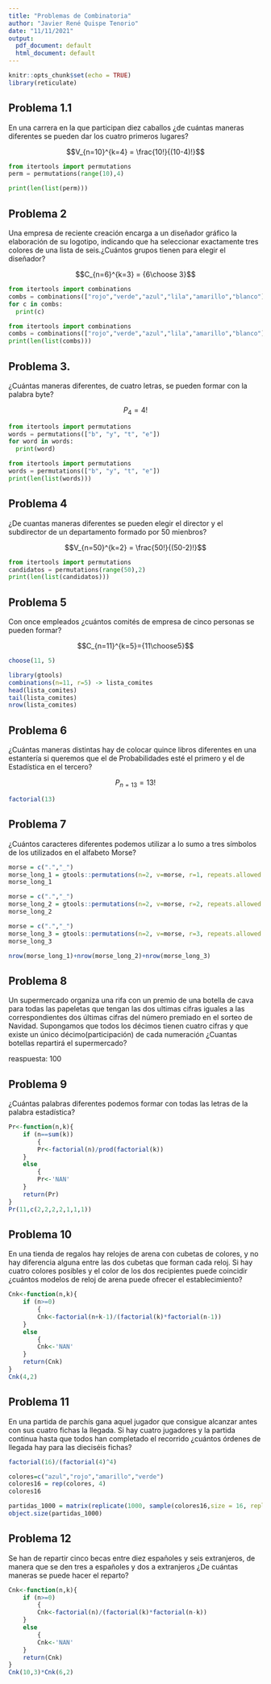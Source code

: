 ```yaml
---
title: "Problemas de Combinatoria"
author: "Javier René Quispe Tenorio"
date: "11/11/2021"
output:
  pdf_document: default
  html_document: default
---
```


```r
knitr::opts_chunk$set(echo = TRUE)
library(reticulate)
```


## Problema 1.1

En una carrera en la que participan diez caballos ¿de cuántas maneras diferentes se pueden dar los cuatro primeros lugares?

$$V_{n=10}^{k=4} = \frac{10!}{(10-4)!}$$

```python
from itertools import permutations
perm = permutations(range(10),4)

print(len(list(perm)))
```

## Problema 2

Una empresa de reciente creación encarga a un diseñador gráfico la elaboración de su logotipo, indicando que ha seleccionar exactamente tres colores de una lista de seis.¿Cuántos grupos tienen para elegir el diseñador?

$$C_{n=6}^{k=3} = {6\choose 3}$$
```python
from itertools import combinations
combs = combinations(["rojo","verde","azul","lila","amarillo","blanco"], 3)
for c in combs:
  print(c)
```
```python
from itertools import combinations
combs = combinations(["rojo","verde","azul","lila","amarillo","blanco"], 3)
print(len(list(combs)))
```

## Problema 3.

¿Cuántas maneras diferentes, de cuatro letras, se pueden formar con la palabra byte?

$$P_4 = 4!$$

```python
from itertools import permutations
words = permutations(["b", "y", "t", "e"])
for word in words:
  print(word)
```
```python
from itertools import permutations
words = permutations(["b", "y", "t", "e"])
print(len(list(words)))
```

## Problema 4

¿De cuantas maneras diferentes se pueden elegir el director y el subdirector de un departamento formado por 50 mienbros?

$$V_{n=50}^{k=2} = \frac{50!}{(50-2)!}$$
```python
from itertools import permutations
candidatos = permutations(range(50),2)
print(len(list(candidatos)))
```

## Problema 5

Con once empleados ¿cuántos comités de empresa de cinco personas se pueden formar?

$$C_{n=11}^{k=5}={11\choose5}$$


```r
choose(11, 5)
```
```r
library(gtools)
combinations(n=11, r=5) -> lista_comites
head(lista_comites)
tail(lista_comites)
nrow(lista_comites)
```

## Problema 6

¿Cuántas maneras distintas hay de colocar quince libros diferentes en una estantería si queremos que el de Probabilidades esté el primero y el de Estadística en el tercero?

$$P_{n=13} = 13!$$
```r
factorial(13)
```
 
## Problema 7

¿Cuántos caracteres diferentes podemos utilizar a lo sumo a tres símbolos de los utilizados en el alfabeto Morse?

```r
morse = c(".","_")
morse_long_1 = gtools::permutations(n=2, v=morse, r=1, repeats.allowed = TRUE)
morse_long_1
```

```r
morse = c(".","_")
morse_long_2 = gtools::permutations(n=2, v=morse, r=2, repeats.allowed = TRUE)
morse_long_2
```

```r
morse = c(".","_")
morse_long_3 = gtools::permutations(n=2, v=morse, r=3, repeats.allowed = TRUE)
morse_long_3
```
```r
nrow(morse_long_1)+nrow(morse_long_2)+nrow(morse_long_3)
```

## Problema 8

Un supermercado organiza una rifa con un premio de una botella de cava para todas las papeletas que tengan las dos ultimas cifras iguales a las correspondientes dos últimas cifras del número premiado en el sorteo de Navidad. Supongamos que todos los décimos tienen cuatro cifras y que existe un único décimo(participación) de cada numeración ¿Cuantas botellas repartirá el supermercado?

reaspuesta: 100

## Problema 9

¿Cuántas palabras diferentes podemos formar con todas las letras de la palabra estadística?

```r
Pr<-function(n,k){
    if (n==sum(k))
        {
        Pr<-factorial(n)/prod(factorial(k))
    }
    else
        {
        Pr<-'NAN'
    }
    return(Pr)
}
Pr(11,c(2,2,2,2,1,1,1))
```

## Problema 10

En una tienda de regalos hay relojes de arena con cubetas de colores, y no hay diferencia alguna entre las dos cubetas que forman cada reloj. Si hay cuatro colores posibles y el color de los dos recipientes puede coincidir ¿cuántos modelos de reloj de arena puede ofrecer el establecimiento?

```r
Cnk<-function(n,k){
    if (n>=0)
        {
        Cnk<-factorial(n+k-1)/(factorial(k)*factorial(n-1))
    }
    else
        {
        Cnk<-'NAN'
    }
    return(Cnk)
}
Cnk(4,2)

```

## Problema 11

En una partida de parchís gana aquel jugador que consigue alcanzar antes con sus cuatro fichas la llegada. Si hay cuatro jugadores y la partida continua hasta que todos han completado el recorrido ¿cuántos órdenes de llegada hay para las dieciséis fichas?

```r
factorial(16)/(factorial(4)^4)

colores=c("azul","rojo","amarillo","verde")
colores16 = rep(colores, 4)
colores16

partidas_1000 = matrix(replicate(1000, sample(colores16,size = 16, replace = FALSE)), ncol = 16)
object.size(partidas_1000)
```

## Problema 12

Se han de repartir cinco becas entre diez españoles y seis extranjeros, de manera que se den tres a españoles y dos a extranjeros ¿De cuántas maneras se puede hacer el reparto?

```r
Cnk<-function(n,k){
    if (n>=0)
        {
        Cnk<-factorial(n)/(factorial(k)*factorial(n-k))
    }
    else
        {
        Cnk<-'NAN'
    }
    return(Cnk)
}
Cnk(10,3)*Cnk(6,2)
```

